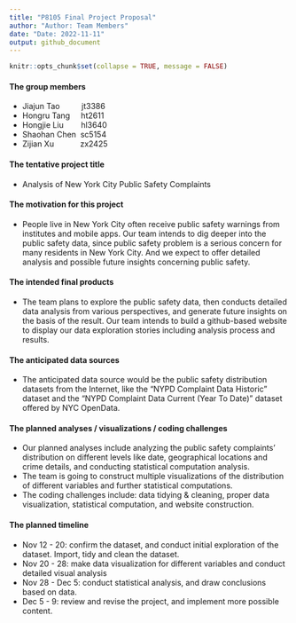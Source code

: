 ```yaml
---
title: "P8105 Final Project Proposal"
author: "Author: Team Members"
date: "Date: 2022-11-11"
output: github_document
---
```


```r
knitr::opts_chunk$set(collapse = TRUE, message = FALSE)
```

#### The group members
* Jiajun Tao\ \ \ \ \ \ \ \ \ \ jt3386  
* Hongru Tang\ \ \ \ \ ht2611  
* Hongjie Liu\ \ \ \ \ \ \ \ hl3640  
* Shaohan Chen\ \ sc5154  
* Zijian Xu\ \ \ \ \ \ \ \ \ \ \ \ zx2425  

#### The tentative project title
* Analysis of New York City Public Safety Complaints

#### The motivation for this project
* People live in New York City often receive public safety warnings from institutes and mobile apps. Our team intends to dig deeper into the public safety data, since public safety problem is a serious concern for many residents in New York City. And we expect to offer detailed analysis and possible future insights concerning public safety.

#### The intended final products
* The team plans to explore the public safety data, then conducts detailed data analysis from various perspectives, and generate future insights on the basis of the result. Our team intends to build a github-based website to display our data exploration stories including analysis process and results.

#### The anticipated data sources
* The anticipated data source would be the public safety distribution datasets from the Internet, like the “NYPD Complaint Data Historic” dataset and the “NYPD Complaint Data Current (Year To Date)” dataset offered by NYC OpenData.

#### The planned analyses / visualizations / coding challenges
* Our planned analyses include analyzing the public safety complaints’ distribution on different levels like date, geographical locations and crime details, and conducting statistical computation analysis.   
* The team is going to construct multiple visualizations of the distribution of different variables and further statistical computations.  
* The coding challenges include: data tidying & cleaning, proper data visualization, statistical computation, and website construction.

#### The planned timeline
* Nov 12 - 20: confirm the dataset, and conduct initial exploration of the dataset. Import, tidy and clean the dataset.   
* Nov 20 - 28: make data visualization for different variables and conduct detailed visual analysis
* Nov 28 - Dec 5: conduct statistical analysis, and draw conclusions based on data.  
* Dec 5 - 9: review and revise the project, and implement more possible content.


